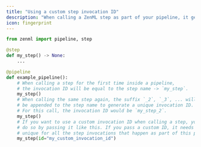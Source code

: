 ```yaml
---
title: "Using a custom step invocation ID"
description: "When calling a ZenML step as part of your pipeline, it gets assigned a unique **invocation ID** that you can use to reference this step invocation when [defining the execution order](v/0.66.0/usage/pipelines/build-pipelines/control-execution-order-of-steps) of your pipeline steps or use it to [fetch information](v/0.66.0/usage/pipelines/build-pipelines/fetching-pipelines) about the invocation after the pipeline has finished running."
icon: fingerprint
---
```



```py
from zenml import pipeline, step

@step
def my_step() -> None:
    ...

@pipeline
def example_pipeline():
    # When calling a step for the first time inside a pipeline,
    # the invocation ID will be equal to the step name -> `my_step`.
    my_step()
    # When calling the same step again, the suffix `_2`, `_3`, ... will
    # be appended to the step name to generate a unique invocation ID.
    # For this call, the invocation ID would be `my_step_2`.
    my_step()
    # If you want to use a custom invocation ID when calling a step, you can
    # do so by passing it like this. If you pass a custom ID, it needs to be
    # unique for all the step invocations that happen as part of this pipeline.
    my_step(id="my_custom_invocation_id")
```
